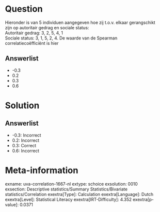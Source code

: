 Question
========

Hieronder is van 5 individuen aangegeven hoe zij t.o.v. elkaar
gerangschikt zijn op autoritair gedrag en sociale status:\
Autoritair gedrag: 3, 2, 5, 4, 1\
Sociale status: 3, 1, 5, 2, 4. De waarde van de Spearman
correlatiecoëfficiënt is hier

Answerlist
----------

* -0.3
* 0.2
* 0.3
* 0.6

Solution
========

Answerlist
----------

* -0.3: Incorrect
* 0.2: Incorrect
* 0.3: Correct
* 0.6: Incorrect

Meta-information
================
exname: uva-correlation-1667-nl
extype: schoice
exsolution: 0010
exsection: Descriptive statistics/Summary Statistics/Bivariate statistics/Correlation
exextra[Type]: Calculation
exextra[Language]: Dutch
exextra[Level]: Statistical Literacy
exextra[IRT-Difficulty]: 4.352
exextra[p-value]: 0.0371
